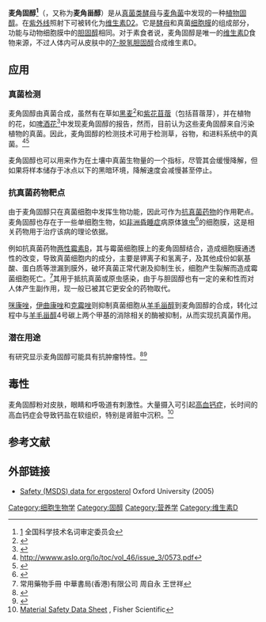 {{chembox
| Verifiedfields = changed
| Watchedfields = changed
| verifiedrevid = 402020819
| ImageFile = Ergosterol structure.svg
| ImageSize = 250px
| IUPACName = ergosta-5,7,22-trien-3β-ol
| SystematicName = (1''S'',2''R'',5''S'',11''R'',14''R'',15''R'')-2,15-dimethyl-14-[(''E'',1''R'',4''R'')-1,4,5-trimethyl-2-hexenyl]tetracyclo[8.7.0.0<sup>2,7</sup>.0<sup>11,15</sup>]heptadeca-7,9-dien-5-ol<br />
(1''S'',2''R'',5''S'',11''R'',14''R'',15''R'')-2,15-二甲基-14-[(''E'',1''R'',4''R'')-1,4,5-三甲基-2-己烯基]四环[8.7.0.0<sup>2,7</sup>.0<sup>11,15</sup>]-7,9-十七碳二烯-5-醇
| OtherNames = 
| Section1 = {{Chembox Identifiers
|   ChemSpiderID_Ref = {{chemspidercite|correct|chemspider}}
| ChemSpiderID = 392539
| UNII_Ref = {{fdacite|correct|FDA}}
| UNII = Z30RAY509F
| InChIKey = DNVPQKQSNYMLRS-APGDWVJJBI
| StdInChI_Ref = {{stdinchicite|correct|chemspider}}
| StdInChI = 1S/C28H44O/c1-18(2)19(3)7-8-20(4)24-11-12-25-23-10-9-21-17-22(29)13-15-27(21,5)26(23)14-16-28(24,25)6/h7-10,18-20,22,24-26,29H,11-17H2,1-6H3/b8-7+/t19-,20+,22-,24+,25-,26-,27-,28+/m0/s1
| StdInChIKey_Ref = {{stdinchicite|correct|chemspider}}
| StdInChIKey = DNVPQKQSNYMLRS-APGDWVJJSA-N
| ChEMBL_Ref = {{ebicite|changed|EBI}}
| ChEMBL = 1232562
| CASNo = 57-87-4
|   CASNo_Ref = {{cascite|correct|CAS}}
|   EINECS = 200-352-7 
|   PubChem = 444679
|   ChEBI_Ref = {{ebicite|changed|EBI}}
| ChEBI = 16933
| SMILES = O[C@@H]4C/C3=C/C=C1\[C@H](CC[C@]2([C@H]1CC[C@@H]2[C@@H](/C=C/[C@H](C)C(C)C)C)C)[C@@]3(C)CC4
|    InChI=1/C28H44O/c1-18(2)19(3)7-8-20(4)24-11-12-25-23-10-9-21-17-22(29)13-15-27(21,5)26(23)14-16-28(24,25)6/h7-10,18-20,22,24-26,29H,11-17H2,1-6H3/b8-7+/t19-,20+,22-,24+,25-,26-,27-,28+/m0/s1
|   MeSHName = Ergosterol
  }}
| Section2 = {{Chembox Properties
|   Formula = C<sub>28</sub>H<sub>44</sub>O
|   MolarMass = 396.65 g/mol
|   ExactMass = 396.339216
|   Appearance = 
|   Density = 
|   MeltingPt = 160.0 °C
|   BoilingPt = 250.0 °C
  }}
| Section3 = {{Chembox Hazards
|   Solubility = 
|   MainHazards = 
|   FlashPt = 
|   Autoignition = 
  }}
}}
'''麦角固醇<ref>[http://www.term.gov.cn/pages/homepage/result2.jsp?id=334522&subid=10001798&subject=%E6%BF%80%E7%B4%A0%E4%B8%8E%E7%BB%B4%E7%94%9F%E7%B4%A0&subsys=%E7%94%9F%E7%89%A9%E5%8C%96%E5%AD%A6%E4%B8%8E%E5%88%86%E5%AD%90%E7%94%9F%E7%89%A9%E5%AD%A6]{{dead link|date=2018年2月 |bot=InternetArchiveBot |fix-attempted=yes }} 全国科学技术名词审定委员会</ref>'''（{{lang-en|Ergosterol}}，又称为'''麦角甾醇'''）是从[[真菌类|真菌类]][[酵母|酵母]]与[[麦角菌|麦角菌]]中发现的一种[[植物固醇|植物固醇]]。在[[紫外线|紫外线]]照射下可被转化为[[维生素D2|维生素D2]]。它是[[酵母|酵母]]和真菌[[细胞膜|细胞膜]]的组成部分，功能与动物细胞膜中的[[胆固醇|胆固醇]]相同。对于素食者说，麦角固醇是唯一的[[维生素D|维生素D]]食物来源，不过人体内可从皮肤中的[[7-脱氢胆固醇|7-脱氢胆固醇]]合成维生素D。

==应用==
===真菌检测===
麦角固醇由真菌合成，虽然有在草如[[黑麦|黑麦]]<ref>{{cite journal | pmid = 21919518 | year = 2011 | last1 = Jäpelt | first1 = RB | last2 = Didion | first2 = T | last3 = Smedsgaard | first3 = J | last4 = Jakobsen | first4 = J | title = Seasonal variation of provitamin D2 and vitamin D2 in perennial ryegrass (Lolium perenne L.) | volume = 59 | issue = 20 | pages = 10907–12 | doi = 10.1021/jf202503c | journal = Journal of agricultural and food chemistry}}</ref>和[[紫花苜蓿|紫花苜蓿]]（包括苜蓿芽），并在植物的花，如[[啤酒花|啤酒花]]<ref>{{cite journal | pmid =17760411 | year =2007 | last1 =Magalhães | first1 =PJ | last2 =Carvalho | first2 =DO | last3 =Guido | first3 =LF | last4 =Barros | first4 =AA | title =Detection and quantification of provitamin D2 and vitamin D2 in hop (Humulus lupulus L.) by liquid chromatography-diode array detection-electrospray ionization tandem mass spectrometry | volume =55 | issue =20 | pages =7995–8002 | doi =10.1021/jf071308d | journal =Journal of agricultural and food chemistry}}</ref>中发现麦角固醇的报告，然而，目前认为这些麦角固醇来自污染植物的真菌。因此，麦角固醇的检测技术可用于检测草，谷物，和进料系统中的真菌。<ref>http://wwww.aslo.org/lo/toc/vol_46/issue_3/0573.pdf{{dead link|date=2018年2月 |bot=InternetArchiveBot |fix-attempted=yes }}</ref><ref>{{cite journal | pmid =2400324 | year =1990 | last1 =Müller | first1 =HM | last2 =Schwadorf | first2 =K | title =Ergosterol as a measure for fungal growth in feed. 2. Ergosterol content of mixed feed components and mixed feed | volume =40 | issue =4 | pages =385–95 | journal =Archiv fur Tierernahrung}}</ref>

麦角固醇也可以用来作为在土壤中真菌生物量的一个指标，尽管其会缓慢降解，但如果将样本储存于冰点以下的黑暗环境，降解速度会减慢甚至停止。
===抗真菌药物靶点===
由于麦角固醇只在真菌细胞中发挥生物功能，因此可作为[[抗真菌药物|抗真菌药物]]的作用靶点。麦角固醇也存在于一些单细胞生物，如[[非洲人类锥虫病|非洲昏睡症]]病原体[[锥虫|锥虫]]<ref>{{cite journal |author=Roberts CW, McLeod R, Rice DW, Ginger M, Chance ML, Goad LJ |title=Fatty acid and sterol metabolism: potential antimicrobial targets in apicomplexan and trypanosomatid parasitic protozoa |journal=Mol. Biochem. Parasitol. |volume=126 |issue=2 |pages=129–42 |pmid=12615312 |doi=10.1016/S0166-6851(02)00280-3|date=February 2003}}</ref>的细胞膜，这是相关药物用于治疗该病的理论依据。

例如抗真菌药物[[两性霉素B|两性霉素B]]，其与霉菌细胞膜上的麦角固醇结合，造成细胞膜通透性的改变，导致真菌细胞内的成分，主要是钾离子和氢离子，及其他成份如氨基酸、蛋白质等泄漏到膜外，破坏真菌正常代谢及抑制生长，细胞产生裂解而造成霉菌细胞死亡。<ref>常用藥物手冊 中華書局(香港)有限公司 周自永 王世祥</ref>其用于抵抗真菌或原虫感染，由于与胆固醇也有一定的亲和性而对人体产生副作用，现一般已被其它更安全的药物取代。

[[咪康唑|咪康唑]]，[[伊曲康唑|伊曲康唑]]和[[克霉唑|克霉唑]]则抑制真菌细胞从[[羊毛甾醇|羊毛甾醇]]到麦角固醇的合成，转化过程中与[[羊毛甾醇|羊毛甾醇]]4号碳上两个甲基的消除相关的酶被抑制，从而实现抗真菌作用。

===潜在用途===
有研究显示麦角固醇可能具有抗肿瘤特性。<ref name="Yazawa2000">{{cite journal
| author = Yazawa Y, Yokota M, Sugiyama K.
| title = Antitumor promoting effect of an active component of Polyporus, ergosterol and related compounds on rat urinary bladder carcinogenesis in a short-term test with concanavalin A
| journal = Biol Pharm Bull 
| volume = 11
| pages = 1298–1302
| publisher = 
| location = 
| year = 2000
| doi = 10.1248/bpb.23.1298
| pmid = 11085355
| issue = 11
}}</ref><ref name="Takaku2001">{{cite journal |pmid=11340091 |year=2001 |last1=Takaku |first1=T |last2=Kimura |last3=Okuda |title=Isolation of an antitumor compound from Agaricus blazei Murill and its mechanism of action |url=https://archive.org/details/sim_journal-of-nutrition_2001-05_131_5/page/1409 |volume=131 |issue=5 |pages=1409–13 |journal=The Journal of nutrition |first2=Y |first3=H}}</ref>

==毒性==
麦角固醇粉对皮肤，眼睛和呼吸道有刺激性。大量摄入可引起[[高血钙症|高血钙症]]，长时间的高血钙症会导致钙盐在软组织，特别是肾脏中沉积。<ref>[http://fscimage.fishersci.com/msds/28224.htm Material Safety Data Sheet] {{Wayback|url=http://fscimage.fishersci.com/msds/28224.htm |date=20160303193545 }}, Fisher Scientific</ref>

==参考文献==
{{reflist|2}}
== 外部链接 ==
* [http://ptcl.chem.ox.ac.uk/MSDS/ER/ergosterol.html Safety (MSDS) data for ergosterol]{{Wayback|url=http://ptcl.chem.ox.ac.uk/MSDS/ER/ergosterol.html |date=20071011162349 }} Oxford University (2005)

{{维生素}}
{{胆固醇与甾体中间产物}}
{{植物固醇}}

[[Category:细胞生物学|Category:细胞生物学]]
[[Category:固醇|Category:固醇]]
[[Category:营养学|Category:营养学]]
[[Category:维生素D|Category:维生素D]]